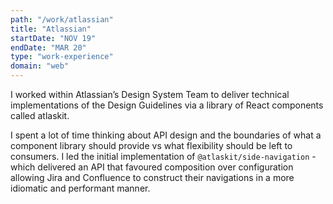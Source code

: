 ```yaml
---
path: "/work/atlassian"
title: "Atlassian"
startDate: "NOV 19"
endDate: "MAR 20"
type: "work-experience"
domain: "web"
---
```


I worked within Atlassian’s Design System Team to deliver technical implementations of the Design Guidelines via a library of React components called atlaskit.

I spent a lot of time thinking about API design and the boundaries of what a component library should provide vs what flexibility should be left to consumers. I led the initial implementation of `@atlaskit/side-navigation` - which delivered an API that favoured composition over configuration allowing Jira and Confluence to construct their navigations in a more idiomatic and performant manner.
